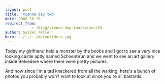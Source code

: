```yaml
---
layout: post
title: 'Vienna day two'
date: 2008-10-19
redirect_from: 
            - /blog/vienna-day-two/swizec/54
author: Swizec Teller
hero: ../../../defaultHero.jpg
---
```

Today my girlfriend held a monster by the boobs and I got to see a very nice looking castle aptly named Schoenbrun and we went to see an art gallery inside Belvedere where there were pretty pictures.

And now since I'm a tad knackered from all the walking, here's a bunch of photos you probably won't want to look at since you're all bastards.